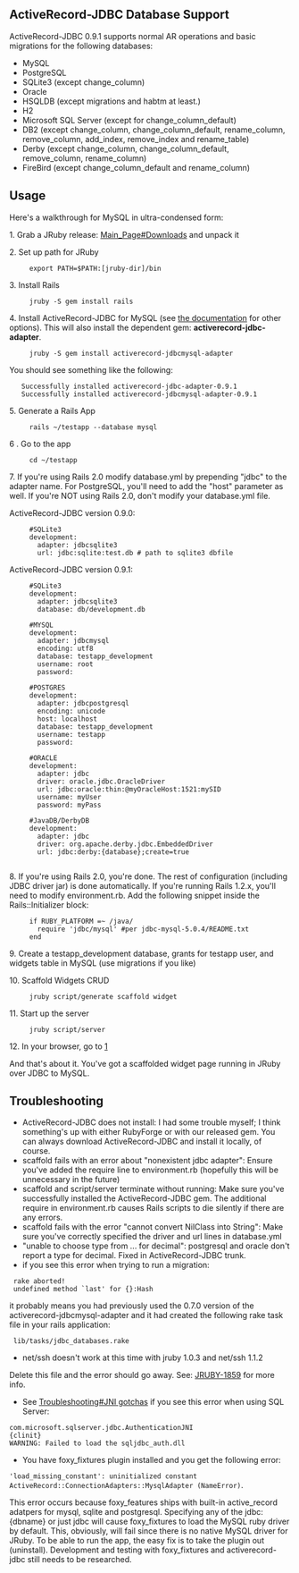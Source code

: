 ==ActiveRecord-JDBC Database Support==

ActiveRecord-JDBC 0.9.1 supports normal AR operations and basic migrations for the following databases:

* MySQL
* PostgreSQL
* SQLite3 (except change_column)
* Oracle
* HSQLDB (except migrations and habtm at least.)
* H2
* Microsoft SQL Server (except for change_column_default)
* DB2 (except change_column, change_column_default, rename_column, remove_column, add_index, remove_index and rename_table)
* Derby (except change_column, change_column_default, remove_column, rename_column)
* FireBird (except change_column_default and rename_column)

==Usage==

Here's a walkthrough for MySQL in ultra-condensed form:

1. Grab a JRuby release: [[Main_Page#Downloads]] and unpack it

2. Set up path for JRuby

      export PATH=$PATH:[jruby-dir]/bin

3. Install Rails

      jruby -S gem install rails

4. Install ActiveRecord-JDBC for MySQL (see [http://jruby-extras.rubyforge.org/activerecord-jdbc-adapter the documentation] for other options). This will also install the dependent gem: '''activerecord-jdbc-adapter'''.

      jruby -S gem install activerecord-jdbcmysql-adapter

You should see something like the following:

    Successfully installed activerecord-jdbc-adapter-0.9.1
    Successfully installed activerecord-jdbcmysql-adapter-0.9.1

5. Generate a Rails App

      rails ~/testapp --database mysql

6 . Go to the app

      cd ~/testapp

7. If you're using Rails 2.0 modify database.yml by prepending "jdbc" to the adapter name. For PostgreSQL, you'll need to add the "host" parameter as well. If you're NOT using Rails 2.0, don't modify your database.yml file.

ActiveRecord-JDBC version 0.9.0:
      #SQLite3
      development:
        adapter: jdbcsqlite3
        url: jdbc:sqlite:test.db # path to sqlite3 dbfile

ActiveRecord-JDBC version 0.9.1:
      #SQLite3
      development:
        adapter: jdbcsqlite3
        database: db/development.db

      #MYSQL
      development:
        adapter: jdbcmysql
        encoding: utf8
        database: testapp_development
        username: root
        password:

      #POSTGRES
      development:
        adapter: jdbcpostgresql
        encoding: unicode
        host: localhost
        database: testapp_development
        username: testapp
        password:

      #ORACLE
      development:
        adapter: jdbc
        driver: oracle.jdbc.OracleDriver
        url: jdbc:oracle:thin:@myOracleHost:1521:mySID
        username: myUser
        password: myPass

      #JavaDB/DerbyDB
      development:
        adapter: jdbc
        driver: org.apache.derby.jdbc.EmbeddedDriver
        url: jdbc:derby:{database};create=true
        

8. If you're using Rails 2.0, you're done. The rest of configuration (including JDBC driver jar) is done automatically.  If you're running Rails 1.2.x, you'll need to modify environment.rb. Add the following snippet inside the Rails::Initializer block:

      if RUBY_PLATFORM =~ /java/
        require 'jdbc/mysql' #per jdbc-mysql-5.0.4/README.txt
      end

9. Create a testapp_development database, grants for testapp user, and widgets table in MySQL (use migrations if you like)

10. Scaffold Widgets CRUD

      jruby script/generate scaffold widget

11. Start up the server

      jruby script/server

12. In your browser, go to [http://localhost:3000/widgets]

And that's about it. You've got a scaffolded widget page running in JRuby over JDBC to MySQL.

==Troubleshooting==

* ActiveRecord-JDBC does not install: I had some trouble myself; I think something's up with either RubyForge or with our released gem. You can always download ActiveRecord-JDBC and install it locally, of course.
* scaffold fails with an error about "nonexistent jdbc adapter": Ensure you've added the require line to environment.rb (hopefully this will be unnecessary in the future)
* scaffold and script/server terminate without running: Make sure you've successfully installed the ActiveRecord-JDBC gem. The additional require in environment.rb causes Rails scripts to die silently if there are any errors.
* scaffold fails with the error "cannot convert NilClass into String": Make sure you've correctly specified the driver and url lines in database.yml
* "unable to choose type from ... for decimal": postgresql and oracle don't report a type for decimal. Fixed in ActiveRecord-JDBC trunk.
* if you see this error when trying to run a migration:
  rake aborted!
  undefined method `last' for {}:Hash
it probably means you had previously used the 0.7.0 version of the activerecord-jdbcmysql-adapter and it had created the following rake task file in your rails application:
  lib/tasks/jdbc_databases.rake
* net/ssh doesn't work at this time with jruby 1.0.3 and net/ssh 1.1.2
Delete this file and the error should go away. See: [http://jira.codehaus.org/browse/JRUBY-1859/ JRUBY-1859] for more info.
* See [[Troubleshooting#JNI gotchas]] if you see this error when using SQL Server:
 com.microsoft.sqlserver.jdbc.AuthenticationJNI
 {clinit}
 WARNING: Failed to load the sqljdbc_auth.dll
* You have foxy_fixtures plugin installed and you get the following error: 
<code>'load_missing_constant': uninitialized constant ActiveRecord::ConnectionAdapters::MysqlAdapter (NameError)</code>. 

This error occurs because foxy_features ships with built-in active_record adatpers for mysql, sqlite and postgresql. Specifying any of the jdbc:{dbname} or just jdbc will cause foxy_fixtures to load the MySQL ruby driver by default. This, obviously, will fail since there is no native MySQL driver for JRuby. To be able to run the app, the easy fix is to take the plugin out (uninstall). Development and testing with foxy_fixtures and activerecord-jdbc still needs to be researched.
